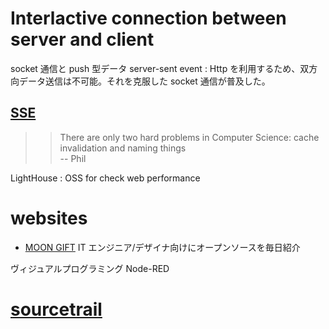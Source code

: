 

# Interlactive connection between server and client


socket 通信と push 型データ
server-sent event : Http を利用するため、双方向データ送信は不可能。それを克服した socket 通信が普及した。

## [SSE](https://developer.mozilla.org/ja/docs/Web/API/Server-sent_events/Using_server-sent_events)

> > There are only two hard problems in Computer Science:
> > cache invalidation and naming things  
> >  -- Phil

LightHouse : OSS for check web performance

# websites

- [MOON GIFT](https://www.moongift.jp) IT エンジニア/デザイナ向けにオープンソースを毎日紹介

ヴィジュアルプログラミング
Node-RED

# [sourcetrail](https://www.sourcetrail.com/)
